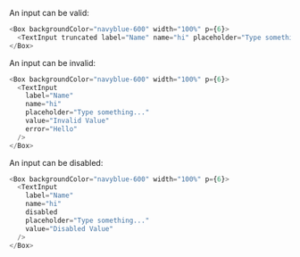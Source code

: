An input can be valid:

```typescript jsx
<Box backgroundColor="navyblue-600" width="100%" p={6}>
  <TextInput truncated label="Name" name="hi" placeholder="Type something..." />
</Box>
```

An input can be invalid:

```typescript jsx
<Box backgroundColor="navyblue-600" width="100%" p={6}>
  <TextInput
    label="Name"
    name="hi"
    placeholder="Type something..."
    value="Invalid Value"
    error="Hello"
  />
</Box>
```

An input can be disabled:

```typescript jsx
<Box backgroundColor="navyblue-600" width="100%" p={6}>
  <TextInput
    label="Name"
    name="hi"
    disabled
    placeholder="Type something..."
    value="Disabled Value"
  />
</Box>
```
